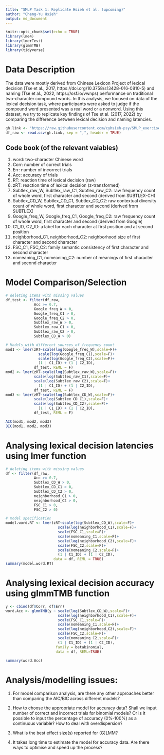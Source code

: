 ```yaml
---
title: "SMLP Task 1: Replicate Hsieh et al. (upcoming)"
author: "Cheng-Yu Hsieh" 
output: md_document
---
```


```r
knitr::opts_chunk$set(echo = TRUE)
library(lme4)
library(lmerTest)
library(glmmTMB)
library(tidyverse)
```

# Data Description

The data were mostly derived from Chinese Lexicon Project of lexical decision (Tse et al., 2017, https://doi.org/10.3758/s13428-016-0810-5) and naming (Tse et al., 2022, https://osf.io/vwnps) performance on traditional two-character compound words. In this analysis, we focused on data of the lexical decision task, where participants were asked to judge if the compound word presented was a real word or a nonword. Using this dataset, we try to replicate key findings of Tse et al. (2017, 2022) by comparing the difference between lexical decision and naming latencies. 

```r

gh.link <- "https://raw.githubusercontent.com/cyhsieh-psy/SMLP_exercise/main/Chinese_Lexicon_Project_SMLP.csv"
df_raw <- read.csv(gh.link, sep = ",", header = TRUE)

```

## Code book (of the relevant vaiables)

1. word: two-character Chinese word
2. Corr: number of correct trials
3. Err: number of incorrect trials
4. Acc: accuracy of trials
5. RT: reaction time of lexical decision (raw)
6. zRT: reaction time of lexical decision (z-transformed)
7. Subtlex_raw_W, Subtlex_raw_C1, Subtlex_raw_C2: raw frequency count of whole word, first character and second (derived from SUBTLEX-CH)
8. Subtlex_CD_W, Subtlex_CD_C1, Subtlex_CD_C2: raw contextual diversity count of whole word, first character and second (derived from SUBTLEX)
9. Google_freq_W, Google_freq_C1, Google_freq_C2: raw frequency count of whole word, first character and second (derived from Google)
10. C1_ID, C2_ID: a label for each character at first position and at second position
11. neighborhood_C1, neighborhood_C2: neighborhood size of first character and second character
12. FSC_C1, FSC_C2: family semantic consistency of first character and second character
13. nomeaning_C1, nomeaning_C2: number of meanings of first character and second character 

# Model Comparison/Selection

```r

# deleting items with missing values
df_test <- filter(df_raw,
             Acc >= 0.7,
             Google_freq_W > 0,
             Google_freq_C1 > 0,
             Google_freq_C2 > 0,
             Subtlex_raw_W > 0, 
             Subtlex_raw_C1 > 0,
             Subtlex_raw_C2 > 0,
             Subtlex_CD_W > 0)

# Models with different sources of frequency count
mod1 <- lmer(zRT~scale(log(Google_freq_W),scale=F)+
               scale(log(Google_freq_C1),scale=F)+
               scale(log(Google_freq_C2),scale=F)+
               (1 | C1_ID) + (1 | C2_ID), 
             df_test, REML = F)
mod2 <- lmer(zRT~scale(log(Subtlex_raw_W),scale=F)+
             scale(log(Subtlex_raw_C1),scale=F)+
             scale(log(Subtlex_raw_C2),scale=F)+
               (1 | C1_ID) + (1 | C2_ID), 
             df_test, REML = F)
mod3 <- lmer(zRT~scale(log(Subtlex_CD_W),scale=F)+
             scale(log(Subtlex_CD_C1),scale=F)+
             scale(log(Subtlex_CD_C2),scale=F)+
               (1 | C1_ID) + (1 | C2_ID), 
             df_test, REML = F)

AIC(mod1, mod2, mod3)
BIC(mod1, mod2, mod3)

```

# Analysing lexical decision latencies using lmer function

```r
# deleting items with missing values
df <- filter(df_raw,
             Acc >= 0.7,
             Subtlex_CD_W > 0,
             Subtlex_CD_C1 > 0,
             Subtlex_CD_C2 > 0,
             neighborhood_C1 > 0,
             neighborhood_C2 > 0,
             FSC_C1 > 0,
             FSC_C2 > 0)

# model specification
model.word.RT <- lmer(zRT~scale(log(Subtlex_CD_W),scale=F)+
                        scale(log(neighborhood_C1),scale=F)+
                        scale(FSC_C1,scale=F)+
                        scale(nomeaning_C1,scale=F)+
                        scale(log(neighborhood_C2),scale=F)+
                        scale(FSC_C2,scale=F)+
                        scale(nomeaning_C2,scale=F)+
                        (1 | C1_ID) + (1 | C2_ID),
                      data = df, REML = TRUE)
summary(model.word.RT)


```

# Analysing lexical decision accuracy using glmmTMB function
```r
y <- cbind(df$Corr, df$Err)
word.Acc <- glmmTMB(y ~ scale(log(Subtlex_CD_W),scale=F)+
                        scale(log(neighborhood_C1),scale=F)+
                        scale(FSC_C1,scale=F)+
                        scale(nomeaning_C1,scale=F)+
                        scale(log(neighborhood_C2),scale=F)+
                        scale(FSC_C2,scale=F)+
                        scale(nomeaning_C2,scale=F)+
                        (1 | C1_ID) + (1 | C2_ID),
                       family = betabinomial,
                       data = df, REML=TRUE)

summary(word.Acc)

```


# Analysis/modelling issues:
1. For model comparison analysis, are there any other approaches better than comparing the AIC/BIC across different models? 

2. How to choose the appropriate model for accuracy data? Shall we input number of correct and incorrect trials for binomial models? Or is it possible to input the percentage of accuracy (0%-100%) as a continuous variable? How to deal with overdispersion?

3. What is the best effect size(s) reported for (G)LMM?

4. It takes long time to estimate the model for accuracy data. Are there ways to optimise and speed up the process?


